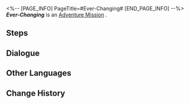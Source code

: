 <%-- [PAGE_INFO]
PageTitle=#Ever-Changing#
[END_PAGE_INFO] --%>
{{Stub|Dialogue, characters, and location(s)}}
{{Mission Infobox
|id            = 2000103
|title         = 
|image         = Mission Ever-Changing.png
|type          = Adventure
|event_name    = 
|chapter       = 
|requirements  = 
* [[Adventure Mission]] ''[[Road to Revival]]'' completed
* [[Trailblaze Mission]] ''[[Not Good With Farewells]]'' completed
* Reach [[Trailblaze Level]] 18
|summary       = Wen Mingde, the leader of the Curio Collection Squad, sought your help to locate a missing member named Abraham. During the search, you exposed a fake Wen Mingde and uncovered its true identity as a Xenohydro.
|characters    = <!--characters that appear in this mission-->
|startLocation = <!--location as it intially appears on the mission screen-->
|world         = <!--i.e. Penacony-->
|area          = <!--i.e. A Child's Dream-->
|prev          = 
|next          = Ever-Changing
|exp           = 
|credits       = 
|stellarJade   = 
|other         = 
}}
'''''Ever-Changing''''' is an [[Adventure Mission]]<!--in [world]-->.

==Steps==


<!--
==Gameplay Notes==

--><!--
==Trial Character==

-->
==Dialogue==
{{Stub Dialogue}}


==Other Languages==
{{Other Languages
|en   = Ever-Changing
|zhs  = 千面变相
|zht  = 千面變相
|ja   = 千面万相
|ko   = 천태만상
|es   = Cambio constante
|fr   = Changement éternel
|ru   = Постоянно меняющееся нечто
|th   = ปลอมตัวพันหน้า
|vi   = Trăm Ngàn Diện Mạo
|de   = Ständige Wechsel
|id   = Perubahan Seribu Wajah
|pt   = Em Constante Mudança
}}

==Change History==
{{Change History|1.0}}
